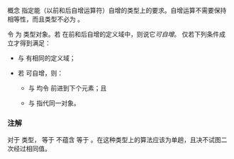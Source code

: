 {{cpp/experimental/ranges/title|WeaklyIncrementable}}
{{cpp/experimental/ranges/iterator/navbar}}
{{ddcl|header=experimental/ranges/iterator|since=ranges|1=
template&lt; class I &gt;
concept bool WeaklyIncrementable =
    Semiregular&lt;I&gt; &amp;&amp;
    requires(I i) {
        typename ranges::difference_type_t&lt;I&gt;;
        requires SignedIntegral&lt;ranges::difference_type_t&lt;I&gt;&gt;;
        { ++i } -&gt; Same&lt;I&gt;&amp;; /* 不要求保持相等性 */
        i++; /* 不要求保持相等性 */
    };
}}

概念 {{tt|WeaklyIncrementable&amp;lt;I&amp;gt;}} 指定能（以前和后自增运算符）自增的类型上的要求。自增运算不需要保持相等性，而且类型不必为 {{rconcept|EqualityComparable}}。

令 {{tt|i}} 为 {{tt|I}} 类型对象。若 {{tt|i}} 在前和后自增的定义域中，则说它''可自增''。 {{tt|WeaklyIncrementable&amp;lt;I&amp;gt;}} 仅若下列条件成立才得到满足：
* {{tt|++i}} 与 {{tt|i++}} 有相同的定义域；
* 若 {{tt|i}} 可自增，则：
** {{tt|++i}} 与 {{tt|i++}} 均令 {{tt|i}} 前进到下个元素；且
** {{tt|++i}} 与 {{tt|i}} 指代同一对象。

{{cpp/experimental/ranges/equality preservation|skip-requires=yes}}

=== 注解 ===
对于 {{tt|WeaklyIncrementable}} 类型，{{tt|a}} 等于 {{tt|b}} 不蕴含 {{tt|++a}} 等于 {{tt|++b}}。在这种类型上的算法应该为单趟，且决不试图二次经过相同值。

{{langlinks|en}}